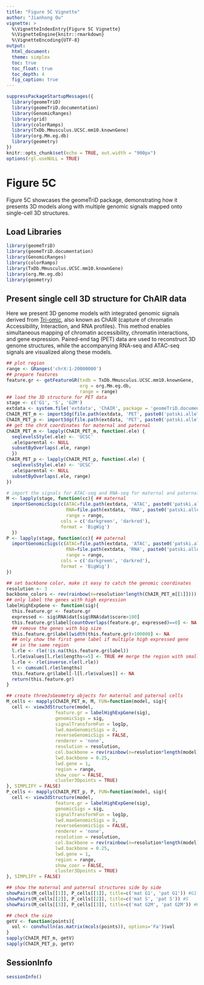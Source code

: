```yaml
---
title: "Figure 5C Vignette"
author: "Jianhong Ou"
vignette: >
  %\VignetteIndexEntry{Figure 5C Vignette}
  %\VignetteEngine{knitr::rmarkdown}
  %\VignetteEncoding{UTF-8}
output:
  html_document:
  theme: simplex
  toc: true
  toc_float: true
  toc_depth: 4
  fig_caption: true
---
```


```r
suppressPackageStartupMessages({
  library(geomeTriD)
  library(geomeTriD.documentation)
  library(GenomicRanges)
  library(grid)
  library(colorRamps)
  library(TxDb.Mmusculus.UCSC.mm10.knownGene)
  library(org.Mm.eg.db)
  library(geometry)
})
knitr::opts_chunk$set(echo = TRUE, out.width = "900px")
options(rgl.useNULL = TRUE)
```

# Figure 5C

Figure 5C showcases the geomeTriD package, demonstrating how it presents 3D models along with multiple genomic signals mapped onto single-cell 3D structures.

## Load Libraries

```r
library(geomeTriD)
library(geomeTriD.documentation)
library(GenomicRanges)
library(colorRamps)
library(TxDb.Mmusculus.UCSC.mm10.knownGene)
library(org.Mm.eg.db)
library(geometry)
```

## Present single cell 3D structure for ChAIR data

Here we present 3D genome models with integrated genomic signals derived from [Tri-omic](https://doi.org/10.1038/s41592-025-02658-7), also known as ChAIR (capture of chromatin Accessibility, Interaction, and RNA profiles). This method enables simultaneous mapping of chromatin accessibility, chromatin interactions, and gene expression. Paired-end tag (PET) data are used to reconstruct 3D genome structures, while the accompanying RNA-seq and ATAC-seq signals are visualized along these models.

```r
## plot region
range <- GRanges('chrX:1-20000000')
## prepare features
feature.gr <- getFeatureGR(txdb = TxDb.Mmusculus.UCSC.mm10.knownGene,
                           org = org.Mm.eg.db,
                           range = range)
## load the 3D structure for PET data
stage <- c('G1', 'S', 'G2M')
extdata <- system.file('extdata', 'ChAIR', package = 'geomeTriD.documentation')
ChAIR_PET_m <- import3dg(file.path(extdata, 'PET', paste0('patski.allele.', stage, '_2_m.pairs.chrX.3dg.gz')))
ChAIR_PET_p <- import3dg(file.path(extdata, 'PET', paste0('patski.allele.', stage, '_2_p.pairs.chrX.3dg.gz')))
## get the chrX coordinates for maternal and paternal
ChAIR_PET_m <- lapply(ChAIR_PET_m, function(.ele) {
  seqlevelsStyle(.ele) <- 'UCSC'
  .ele$parental <- NULL
  subsetByOverlaps(.ele, range)
  })
ChAIR_PET_p <- lapply(ChAIR_PET_p, function(.ele) {
  seqlevelsStyle(.ele) <- 'UCSC'
  .ele$parental <- NULL
  subsetByOverlaps(.ele, range)
})

# import the signals for ATAC-seq and RNA-seq for maternal and paternal
M <- lapply(stage, function(cc){ ## maternal
  importGenomicSigs(c(ATAC=file.path(extdata, 'ATAC', paste0('patski.allele.', cc, '_2.M.bw')),
                      RNA=file.path(extdata, 'RNA', paste0('patski.allele.', cc, '_2.M.bw'))),
                      range = range,
                    cols = c('darkgreen', 'darkred'),
                    format = 'BigWig')
  })
P <- lapply(stage, function(cc){ ## paternal
  importGenomicSigs(c(ATAC=file.path(extdata, 'ATAC', paste0('patski.allele.', cc, '_2.M.bw')),
                      RNA=file.path(extdata, 'RNA', paste0('patski.allele.', cc, '_2.M.bw'))),
                      range = range,
                    cols = c('darkgreen', 'darkred'),
                    format = 'BigWig')
})

## set backbone color, make it easy to catch the genomic coordinates
resolution <- 3
backbone_colors <- rev(rainbow(n=resolution*length(ChAIR_PET_m[[1]])))
## only label the genes with high expression
labelHighExpGene <- function(sig){
  this.feature.gr <- feature.gr
  expressed <- sig$RNA$dat[sig$RNA$dat$score>100]
  this.feature.gr$label[countOverlaps(feature.gr, expressed)==0] <- NA
  ## remove the genes with big size
  this.feature.gr$label[width(this.feature.gr)>100000] <- NA
  ## only show the first gene label if multiple high expressed gene
  ## in the same region
  l.rle <- rle(!is.na(this.feature.gr$label))
  l.rle$values[l.rle$lengths<=5] <- TRUE ## merge the region with small gap
  l.rle <- rle(inverse.rle(l.rle))
  l <- cumsum(l.rle$lengths)
  this.feature.gr$label[-l[l.rle$values]] <- NA
  return(this.feature.gr)
}
```


```r
## create threeJsGeometry objects for maternal and paternal cells
M_cells <- mapply(ChAIR_PET_m, M, FUN=function(model, sig){
  cell <- view3dStructure(model,
                  feature.gr = labelHighExpGene(sig),
                  genomicSigs = sig,
                  signalTransformFun = log1p,
                  lwd.maxGenomicSigs = 8,
                  reverseGenomicSigs = FALSE,
                  renderer = 'none',
                  resolution = resolution,
                  col.backbone = rev(rainbow(n=resolution*length(model))),
                  lwd.backbone = 0.25,
                  lwd.gene = 1,
                  region = range,
                  show_coor = FALSE,
                  cluster3Dpoints = TRUE)
}, SIMPLIFY = FALSE)
P_cells <- mapply(ChAIR_PET_p, P, FUN=function(model, sig){
  cell <- view3dStructure(model,
                  feature.gr = labelHighExpGene(sig),
                  genomicSigs = sig,
                  signalTransformFun = log1p,
                  lwd.maxGenomicSigs = 8,
                  reverseGenomicSigs = FALSE,
                  renderer = 'none',
                  resolution = resolution,
                  col.backbone = rev(rainbow(n=resolution*length(model))),
                  lwd.backbone = 0.25,
                  lwd.gene = 1,
                  region = range,
                  show_coor = FALSE,
                  cluster3Dpoints = TRUE)
}, SIMPLIFY = FALSE)

## show the maternal and paternal structures side by side
showPairs(M_cells[[1]], P_cells[[1]], title=c('mat G1', 'pat G1')) #G1
showPairs(M_cells[[2]], P_cells[[2]], title=c('mat S', 'pat S')) #S
showPairs(M_cells[[3]], P_cells[[3]], title=c('mat G2M', 'pat G2M')) #G2M

## check the size 
getV <- function(points){
  vol <- convhulln(as.matrix(mcols(points)), options='Fa')$vol
}
sapply(ChAIR_PET_m, getV)
sapply(ChAIR_PET_p, getV)
```

## SessionInfo

```r
sessionInfo()
```